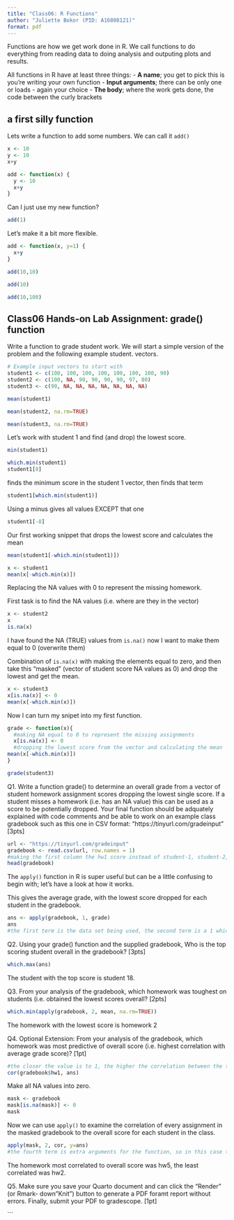 ```yaml
---
title: "Class06: R Functions"
author: "Juliette Bokor (PID: A16808121)"
format: pdf
---
```


Functions are how we get work done in R. We call functions to do everything from reading data to doing analysis and outputing plots and results. 

All functions in R have at least three things: 
- **A name**; you get to pick this is you're writing your own function
- **Input arguments**; there can be only one or loads - again your choice
- **The body**; where the work gets done, the code between the curly brackets

## a first silly function

Lets write a function to add some numbers. We can call it `add()`

```r
x <- 10
y <- 10
x+y
```



```r
add <- function(x) {
  y <- 10
  x+y
}
```

Can I just use my new function? 
```r
add(1)
```


Let's make it a bit more flexible. 

```r
add <- function(x, y=1) {
  x+y
}

add(10,10)
```


```r
add(10)
```


```r
add(10,100)
```



## Class06 Hands-on Lab Assignment: grade() function 

Write a function to grade student work. We will start a simple version of the problem and the following example student. vectors. 

```r
# Example input vectors to start with
student1 <- c(100, 100, 100, 100, 100, 100, 100, 90)
student2 <- c(100, NA, 90, 90, 90, 90, 97, 80)
student3 <- c(90, NA, NA, NA, NA, NA, NA, NA)
```

```r
mean(student1)
```

```r
mean(student2, na.rm=TRUE)
```

```r
mean(student3, na.rm=TRUE)
```


Let's work with student 1 and find (and drop) the lowest score. 

```r
min(student1)
```

```r
which.min(student1)
student1[8]
```

finds the minimum score in the student 1 vector, then finds that term
```r
student1[which.min(student1)]
```

Using a minus gives all values EXCEPT that one
```r
student1[-8]
```

Our first working snippet that drops the lowest score and calculates the mean
```r
mean(student1[-which.min(student1)])
```


```r
x <- student1
mean(x[-which.min(x)])
```


Replacing the NA values with 0 to represent the missing homework. 

First task is to find the NA values (i.e. where are they in the vector)

```r
x <- student2
x
is.na(x)
```

I have found the NA (TRUE) values from `is.na()` now I want to make them equal to 0 (overwrite them)


Combination of `is.na(x)` with making the elements equal to zero, and then take this "masked" (vector of student score NA values as 0) and drop the lowest and get the mean. 

```r
x <- student3
x[is.na(x)] <- 0
mean(x[-which.min(x)])
```


Now I can turn my snipet into my first function. 

```r
grade <- function(x){
  #making NA equal to 0 to represent the missing assignments
  x[is.na(x)] <- 0
  #dropping the lowest score from the vector and calculating the mean
mean(x[-which.min(x)])
}
```


```r
grade(student3)
```


Q1. Write a function grade() to determine an overall grade from a vector of student homework assignment scores dropping the lowest single score. If a student misses a homework (i.e. has an NA value) this can be used as a score to be potentially dropped. Your final function should be adquately explained with code comments and be able to work on an example class gradebook such as this one in CSV format: “https://tinyurl.com/gradeinput” [3pts]



```r
url <- "https://tinyurl.com/gradeinput"
gradebook <- read.csv(url, row.names = 1)
#making the first column the hw1 score instead of student-1, student-2, etc
head(gradebook)
```

The `apply()` function in R is super useful but can be a little confusing to begin with; let's have a look at how it works. 

This gives the average grade, with the lowest score dropped for each student in the gradebook. 
```r
ans <- apply(gradebook, 1, grade)
ans
#the first term is the data set being used, the second term is a 1 which means it is running the function by row instead of column, and the third term is the function being applied
```


Q2. Using your grade() function and the supplied gradebook, Who is the top scoring student overall in the gradebook? [3pts]
 
```r
which.max(ans)
```

The student with the top score is student 18. 



Q3. From your analysis of the gradebook, which homework was toughest on students (i.e. obtained the lowest scores overall? [2pts]
```r
which.min(apply(gradebook, 2, mean, na.rm=TRUE))

```

The homework with the lowest score is homework 2



Q4. Optional Extension: From your analysis of the gradebook, which homework was most predictive of overall score (i.e. highest correlation with average grade score)? [1pt]
```r
#the closer the value is to 1, the higher the correlation between the two
cor(gradebook$hw1, ans)
```

Make all NA values into zero. 
```r
mask <- gradebook
mask[is.na(mask)] <- 0
mask
```

Now we can use `apply()` to examine the correlation of every assignment in the masked gradebook to the overall score for each student in the class. 
```r
apply(mask, 2, cor, y=ans)
#the fourth term is extra arguments for the function, so in this case the function in cor
```

The homework most correlated to overall score was hw5, the least correlated was hw2. 

Q5. Make sure you save your Quarto document and can click the “Render” (or Rmark- down”Knit”) button to generate a PDF foramt report without errors. Finally, submit your PDF to gradescope. [1pt]



```



